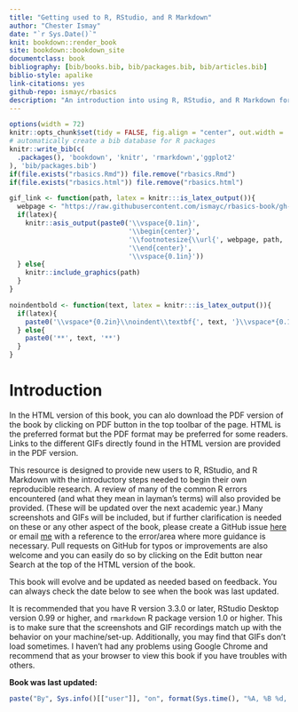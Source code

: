 ```yaml
--- 
title: "Getting used to R, RStudio, and R Markdown"
author: "Chester Ismay"
date: "`r Sys.Date()`"
knit: bookdown::render_book
site: bookdown::bookdown_site
documentclass: book
bibliography: [bib/books.bib, bib/packages.bib, bib/articles.bib]
biblio-style: apalike
link-citations: yes
github-repo: ismayc/rbasics
description: "An introduction into using R, RStudio, and R Markdown for new users"
---
```


```r
options(width = 72)
knitr::opts_chunk$set(tidy = FALSE, fig.align = "center", out.width = '\\textwidth')
# automatically create a bib database for R packages
knitr::write_bib(c(
  .packages(), 'bookdown', 'knitr', 'rmarkdown','ggplot2'
), 'bib/packages.bib')
if(file.exists("rbasics.Rmd")) file.remove("rbasics.Rmd")
if(file.exists("rbasics.html")) file.remove("rbasics.html")

gif_link <- function(path, latex = knitr:::is_latex_output()){
  webpage <- "https://raw.githubusercontent.com/ismayc/rbasics-book/gh-pages/"
  if(latex){
    knitr::asis_output(paste0('\\vspace{0.1in}',
                              '\\begin{center}', 
                              '\\footnotesize{\\url{', webpage, path, '}}',
                              '\\end{center}',
                              '\\vspace{0.1in}'))
  } else{
    knitr::include_graphics(path)
  }
}

noindentbold <- function(text, latex = knitr:::is_latex_output()){
  if(latex){
    paste0('\\vspace*{0.2in}\\noindent\\textbf{', text, '}\\vspace*{0.1in}')
  } else{
    paste0('**', text, '**')
  }
}

```


# Introduction {#intro}

In the HTML version of this book, you can alo download the PDF version of the book by clicking on PDF button in the top toolbar of the page.  HTML is the preferred format but the PDF format may be preferred for some readers.  Links to the different GIFs directly found in the HTML version are provided in the PDF version.

This resource is designed to provide new users to R, RStudio, and R Markdown with the introductory steps needed to begin their own reproducible research.  A review of many of the common R errors encountered (and what they mean in layman's terms) will also provided be provided. (These will be updated over the next academic year.)  Many screenshots and GIFs will be included, but if further clarification is needed on these or any other aspect of the book, please create a GitHub issue [here](https://github.com/ismayc/rbasics/issues) or email [me](mailto:chester.ismay@gmail.com) with a reference to the error/area where more guidance is necessary.  Pull requests on GitHub for typos or improvements are also welcome and you can easily do so by clicking on the Edit button near Search at the top of the HTML version of the book.

This book will evolve and be updated as needed based on feedback.  You can always check the date below to see when the book was last updated.

It is recommended that you have R version 3.3.0 or later, RStudio Desktop version 0.99 or higher, and `rmarkdown` R package version 1.0 or higher.  This is to make sure that the screenshots and GIF recordings match up with the behavior on your machine/set-up.  Additionally, you may find that GIFs don't load sometimes.  I haven't had any problems using Google Chrome and recommend that as your browser to view this book if you have troubles with others.


**Book was last updated:**

```r
paste("By", Sys.info()[["user"]], "on", format(Sys.time(), "%A, %B %d, %Y %X %Z"))
```